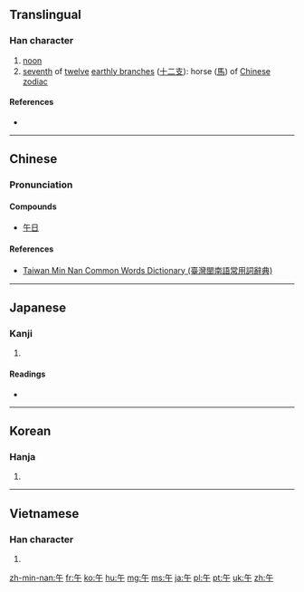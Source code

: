{{also|牛|干}}
==Translingual==

===Han character===
{{Han char|rn=24|rad=十|as=02|sn=4|four=8040<sub>0</sub>|canj=人十 (OJ), X人十 (XOJ)|ids=⿱[[𠂉]][[十]]}}

# [[noon]]
# [[seventh]] of [[twelve]] [[earthly branch]]es ([[十二支]]): horse ([[馬]]) of [[W:Chinese zodiac|Chinese zodiac]]

====References====
* {{Han ref|kx=0156.040|dkj=02703|dj=0354.010|hdz=10406.010|uh=5348|ud=21320|bh=A4C8|bd=42184}}

----

==Chinese==
{{zh-hanzi-box|[[午]]}}

===Pronunciation===
{{zh-pron
|m=wǔ
|c=ng5
|mn=gō͘/ngó͘
|mn_note=gō͘ - vernacular, ngó͘ - literary
|mc=y
|oc=y
|cat=n
}}

====Compounds====
* [[午日]]

====References====
*[http://twblg.dict.edu.tw/holodict_new/result_detail.jsp?n_no=786&curpage=1&sample=%E5%8D%88&radiobutton=1&querytarget=1&limit=20&pagenum=1&rowcount=6 Taiwan Min Nan Common Words Dictionary (臺灣閩南語常用詞辭典)]

----

==Japanese==

===Kanji===
{{ja-kanji|grade=2|rs=十02}}

# {{defn|lang=ja|sort=十02}}

====Readings====
* {{ja-readings
|goon=[[ご]] (go)
|kanon=[[ご]] (go)
|kun=[[うま]] (uma)}}

----

==Korean==

===Hanja===
{{ko-hanja|hangeul=오|eumhun=낮|rv=o|mr=o|y=o}}

# {{defn|lang=ko|sort=十02}}

----

==Vietnamese==

===Han character===
{{vi-hantu|[[ngọ]], [[ngỏ]], [[ngõ]]|rs=十02}}

# {{defn|lang=vi|sort=十02}}

[[zh-min-nan:午]]
[[fr:午]]
[[ko:午]]
[[hu:午]]
[[mg:午]]
[[ms:午]]
[[ja:午]]
[[pl:午]]
[[pt:午]]
[[uk:午]]
[[zh:午]]